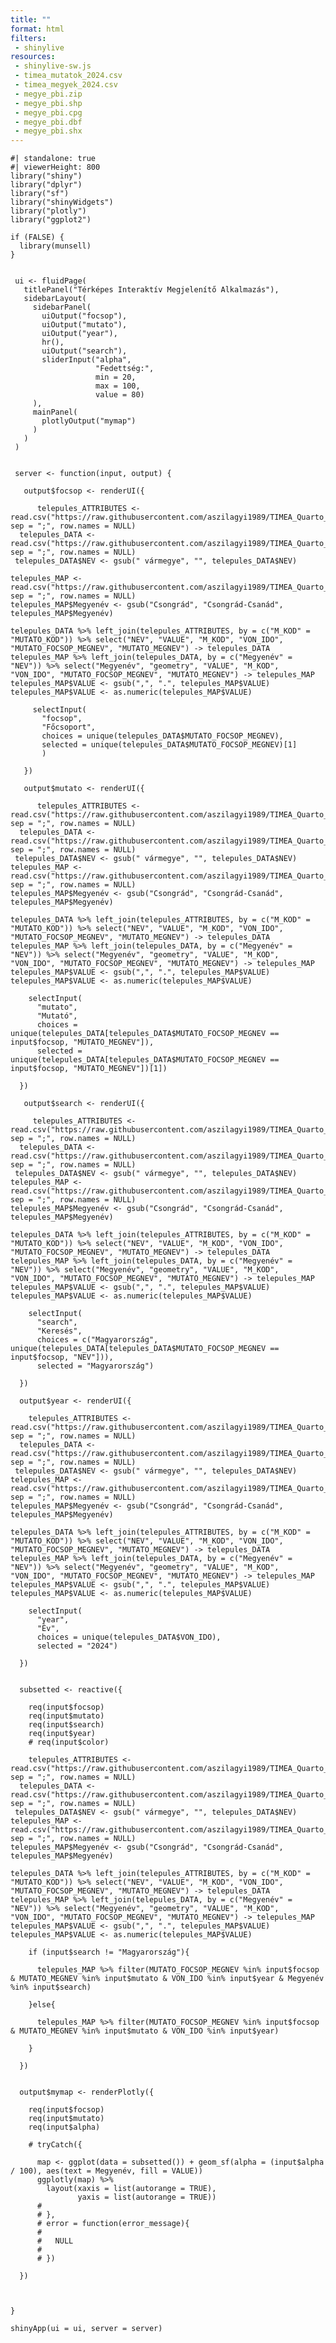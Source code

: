 ```yaml
---
title: ""
format: html
filters: 
 - shinylive
resources: 
 - shinylive-sw.js
 - timea_mutatok_2024.csv
 - timea_megyek_2024.csv
 - megye_pbi.zip
 - megye_pbi.shp
 - megye_pbi.cpg
 - megye_pbi.dbf
 - megye_pbi.shx
---
```


```shinylive-r
#| standalone: true
#| viewerHeight: 800
library("shiny")
library("dplyr")
library("sf")
library("shinyWidgets")
library("plotly")
library("ggplot2")

if (FALSE) {
  library(munsell)
}


 ui <- fluidPage(
   titlePanel("Térképes Interaktív Megjelenítő Alkalmazás"),
   sidebarLayout(
     sidebarPanel(
       uiOutput("focsop"),
       uiOutput("mutato"),
       uiOutput("year"),
       hr(),
       uiOutput("search"),
       sliderInput("alpha",
                   "Fedettség:",
                   min = 20,
                   max = 100,
                   value = 80)
     ),
     mainPanel(
       plotlyOutput("mymap")
     )
   )
 )


 server <- function(input, output) {

   output$focsop <- renderUI({
     
      telepules_ATTRIBUTES <- read.csv("https://raw.githubusercontent.com/aszilagyi1989/TIMEA_Quarto_Shinylive_2024/refs/heads/main/CSV/TIMEA_Mutatok_2024.csv", sep = ";", row.names = NULL)
  telepules_DATA <- read.csv("https://raw.githubusercontent.com/aszilagyi1989/TIMEA_Quarto_Shinylive_2024/refs/heads/main/CSV/TIMEA_Megyek_2024.csv", sep = ";", row.names = NULL)
 telepules_DATA$NEV <- gsub(" vármegye", "", telepules_DATA$NEV)
 
telepules_MAP <- read.csv("https://raw.githubusercontent.com/aszilagyi1989/TIMEA_Quarto_Shinylive_2024/refs/heads/main/JSon/megye_pbi.csv", sep = ";", row.names = NULL)
telepules_MAP$Megyenév <- gsub("Csongrád", "Csongrád-Csanád", telepules_MAP$Megyenév)

telepules_DATA %>% left_join(telepules_ATTRIBUTES, by = c("M_KOD" = "MUTATO_KOD")) %>% select("NEV", "VALUE", "M_KOD", "VON_IDO", "MUTATO_FOCSOP_MEGNEV", "MUTATO_MEGNEV") -> telepules_DATA
telepules_MAP %>% left_join(telepules_DATA, by = c("Megyenév" = "NEV")) %>% select("Megyenév", "geometry", "VALUE", "M_KOD", "VON_IDO", "MUTATO_FOCSOP_MEGNEV", "MUTATO_MEGNEV") -> telepules_MAP
telepules_MAP$VALUE <- gsub(",", ".", telepules_MAP$VALUE)
telepules_MAP$VALUE <- as.numeric(telepules_MAP$VALUE)

     selectInput(
       "focsop",
       "Főcsoport",
       choices = unique(telepules_DATA$MUTATO_FOCSOP_MEGNEV),
       selected = unique(telepules_DATA$MUTATO_FOCSOP_MEGNEV)[1]
       )

   })

   output$mutato <- renderUI({
     
      telepules_ATTRIBUTES <- read.csv("https://raw.githubusercontent.com/aszilagyi1989/TIMEA_Quarto_Shinylive_2024/refs/heads/main/CSV/TIMEA_Mutatok_2024.csv", sep = ";", row.names = NULL)
  telepules_DATA <- read.csv("https://raw.githubusercontent.com/aszilagyi1989/TIMEA_Quarto_Shinylive_2024/refs/heads/main/CSV/TIMEA_Megyek_2024.csv", sep = ";", row.names = NULL)
 telepules_DATA$NEV <- gsub(" vármegye", "", telepules_DATA$NEV)
telepules_MAP <- read.csv("https://raw.githubusercontent.com/aszilagyi1989/TIMEA_Quarto_Shinylive_2024/refs/heads/main/JSon/megye_pbi.csv", sep = ";", row.names = NULL)
telepules_MAP$Megyenév <- gsub("Csongrád", "Csongrád-Csanád", telepules_MAP$Megyenév)

telepules_DATA %>% left_join(telepules_ATTRIBUTES, by = c("M_KOD" = "MUTATO_KOD")) %>% select("NEV", "VALUE", "M_KOD", "VON_IDO", "MUTATO_FOCSOP_MEGNEV", "MUTATO_MEGNEV") -> telepules_DATA
telepules_MAP %>% left_join(telepules_DATA, by = c("Megyenév" = "NEV")) %>% select("Megyenév", "geometry", "VALUE", "M_KOD", "VON_IDO", "MUTATO_FOCSOP_MEGNEV", "MUTATO_MEGNEV") -> telepules_MAP
telepules_MAP$VALUE <- gsub(",", ".", telepules_MAP$VALUE)
telepules_MAP$VALUE <- as.numeric(telepules_MAP$VALUE)
    
    selectInput(
      "mutato", 
      "Mutató",
      choices = unique(telepules_DATA[telepules_DATA$MUTATO_FOCSOP_MEGNEV == input$focsop, "MUTATO_MEGNEV"]), 
      selected = unique(telepules_DATA[telepules_DATA$MUTATO_FOCSOP_MEGNEV == input$focsop, "MUTATO_MEGNEV"])[1])
    
  })
   
   output$search <- renderUI({
     
     telepules_ATTRIBUTES <- read.csv("https://raw.githubusercontent.com/aszilagyi1989/TIMEA_Quarto_Shinylive_2024/refs/heads/main/CSV/TIMEA_Mutatok_2024.csv", sep = ";", row.names = NULL)
  telepules_DATA <- read.csv("https://raw.githubusercontent.com/aszilagyi1989/TIMEA_Quarto_Shinylive_2024/refs/heads/main/CSV/TIMEA_Megyek_2024.csv", sep = ";", row.names = NULL)
 telepules_DATA$NEV <- gsub(" vármegye", "", telepules_DATA$NEV)
telepules_MAP <- read.csv("https://raw.githubusercontent.com/aszilagyi1989/TIMEA_Quarto_Shinylive_2024/refs/heads/main/JSon/megye_pbi.csv", sep = ";", row.names = NULL)
telepules_MAP$Megyenév <- gsub("Csongrád", "Csongrád-Csanád", telepules_MAP$Megyenév)

telepules_DATA %>% left_join(telepules_ATTRIBUTES, by = c("M_KOD" = "MUTATO_KOD")) %>% select("NEV", "VALUE", "M_KOD", "VON_IDO", "MUTATO_FOCSOP_MEGNEV", "MUTATO_MEGNEV") -> telepules_DATA
telepules_MAP %>% left_join(telepules_DATA, by = c("Megyenév" = "NEV")) %>% select("Megyenév", "geometry", "VALUE", "M_KOD", "VON_IDO", "MUTATO_FOCSOP_MEGNEV", "MUTATO_MEGNEV") -> telepules_MAP
telepules_MAP$VALUE <- gsub(",", ".", telepules_MAP$VALUE)
telepules_MAP$VALUE <- as.numeric(telepules_MAP$VALUE)
    
    selectInput(
      "search", 
      "Keresés",
      choices = c("Magyarország", unique(telepules_DATA[telepules_DATA$MUTATO_FOCSOP_MEGNEV == input$focsop, "NEV"])), 
      selected = "Magyarország")
    
  })
  
  output$year <- renderUI({
    
    telepules_ATTRIBUTES <- read.csv("https://raw.githubusercontent.com/aszilagyi1989/TIMEA_Quarto_Shinylive_2024/refs/heads/main/CSV/TIMEA_Mutatok_2024.csv", sep = ";", row.names = NULL)
  telepules_DATA <- read.csv("https://raw.githubusercontent.com/aszilagyi1989/TIMEA_Quarto_Shinylive_2024/refs/heads/main/CSV/TIMEA_Megyek_2024.csv", sep = ";", row.names = NULL)
 telepules_DATA$NEV <- gsub(" vármegye", "", telepules_DATA$NEV)
telepules_MAP <- read.csv("https://raw.githubusercontent.com/aszilagyi1989/TIMEA_Quarto_Shinylive_2024/refs/heads/main/JSon/megye_pbi.csv", sep = ";", row.names = NULL)
telepules_MAP$Megyenév <- gsub("Csongrád", "Csongrád-Csanád", telepules_MAP$Megyenév)

telepules_DATA %>% left_join(telepules_ATTRIBUTES, by = c("M_KOD" = "MUTATO_KOD")) %>% select("NEV", "VALUE", "M_KOD", "VON_IDO", "MUTATO_FOCSOP_MEGNEV", "MUTATO_MEGNEV") -> telepules_DATA
telepules_MAP %>% left_join(telepules_DATA, by = c("Megyenév" = "NEV")) %>% select("Megyenév", "geometry", "VALUE", "M_KOD", "VON_IDO", "MUTATO_FOCSOP_MEGNEV", "MUTATO_MEGNEV") -> telepules_MAP
telepules_MAP$VALUE <- gsub(",", ".", telepules_MAP$VALUE)
telepules_MAP$VALUE <- as.numeric(telepules_MAP$VALUE)
    
    selectInput(
      "year", 
      "Év",
      choices = unique(telepules_DATA$VON_IDO), 
      selected = "2024")
    
  })

  
  subsetted <- reactive({
    
    req(input$focsop)
    req(input$mutato)
    req(input$search)
    req(input$year)
    # req(input$color)
    
    telepules_ATTRIBUTES <- read.csv("https://raw.githubusercontent.com/aszilagyi1989/TIMEA_Quarto_Shinylive_2024/refs/heads/main/CSV/TIMEA_Mutatok_2024.csv", sep = ";", row.names = NULL)
  telepules_DATA <- read.csv("https://raw.githubusercontent.com/aszilagyi1989/TIMEA_Quarto_Shinylive_2024/refs/heads/main/CSV/TIMEA_Megyek_2024.csv", sep = ";", row.names = NULL)
 telepules_DATA$NEV <- gsub(" vármegye", "", telepules_DATA$NEV)
telepules_MAP <- read.csv("https://raw.githubusercontent.com/aszilagyi1989/TIMEA_Quarto_Shinylive_2024/refs/heads/main/JSon/megye_pbi.csv", sep = ";", row.names = NULL)
telepules_MAP$Megyenév <- gsub("Csongrád", "Csongrád-Csanád", telepules_MAP$Megyenév)

telepules_DATA %>% left_join(telepules_ATTRIBUTES, by = c("M_KOD" = "MUTATO_KOD")) %>% select("NEV", "VALUE", "M_KOD", "VON_IDO", "MUTATO_FOCSOP_MEGNEV", "MUTATO_MEGNEV") -> telepules_DATA
telepules_MAP %>% left_join(telepules_DATA, by = c("Megyenév" = "NEV")) %>% select("Megyenév", "geometry", "VALUE", "M_KOD", "VON_IDO", "MUTATO_FOCSOP_MEGNEV", "MUTATO_MEGNEV") -> telepules_MAP
telepules_MAP$VALUE <- gsub(",", ".", telepules_MAP$VALUE)
telepules_MAP$VALUE <- as.numeric(telepules_MAP$VALUE)
    
    if (input$search != "Magyarország"){

      telepules_MAP %>% filter(MUTATO_FOCSOP_MEGNEV %in% input$focsop & MUTATO_MEGNEV %in% input$mutato & VON_IDO %in% input$year & Megyenév %in% input$search)

    }else{
      
      telepules_MAP %>% filter(MUTATO_FOCSOP_MEGNEV %in% input$focsop & MUTATO_MEGNEV %in% input$mutato & VON_IDO %in% input$year)
      
    }
    
  })
  
  
  output$mymap <- renderPlotly({
    
    req(input$focsop)
    req(input$mutato)
    req(input$alpha)
    
    # tryCatch({
      
      map <- ggplot(data = subsetted()) + geom_sf(alpha = (input$alpha / 100), aes(text = Megyenév, fill = VALUE))
      ggplotly(map) %>%
        layout(xaxis = list(autorange = TRUE),
               yaxis = list(autorange = TRUE))
      # 
      # },
      # error = function(error_message){
      #   
      #   NULL
      #   
      # })
     
  })



}

shinyApp(ui = ui, server = server)
```